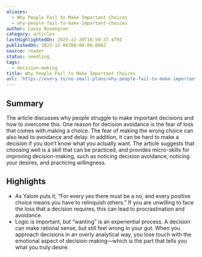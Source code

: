 ```yaml
---
aliases:
  - Why People Fail to Make Important Choices
  - why-people-fail-to-make-important-choices
author: Casey Rosengren
category: articles
lastHighlightedOn: 2023-12-20T18:50:37.479Z
publishedOn: 2023-12-06T00:00:00.000Z
source: reader
status: seedling
tags:
  - decision-making
title: Why People Fail to Make Important Choices
url: 'https://every.to/no-small-plans/why-people-fail-to-make-important-choices'
---
```

## Summary

The article discusses why people struggle to make important decisions and how to overcome this. One reason for decision avoidance is the fear of loss that comes with making a choice. The fear of making the wrong choice can also lead to avoidance and delay. In addition, it can be hard to make a decision if you don’t know what you actually want. The article suggests that choosing well is a skill that can be practiced, and provides micro-skills for improving decision-making, such as noticing decision avoidance, noticing your desires, and practicing willingness.

## Highlights

- As Yalom puts it, “For every yes there must be a no, and every positive choice means you have to relinquish others.” If you are unwilling to face the loss that a decision requires, this can lead to procrastination and avoidance.
- Logic is important, but “wanting” is an experiential process. A decision can make rational sense, but still feel wrong in your gut. When you approach decisions in an overly analytical way, you lose touch with the emotional aspect of decision-making—which is the part that tells you what you truly desire.
